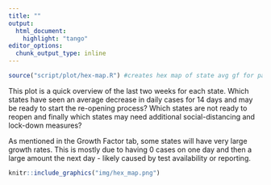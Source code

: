```yaml
---
title: ""
output:
  html_document:
    highlight: "tango"
editor_options: 
  chunk_output_type: inline
---
```



```r
source("script/plot/hex-map.R") #creates hex map of state avg gf for past n days
```

This plot is a quick overview of the last two weeks for each state.  Which states have seen an average decrease in daily cases for 14 days and may be ready to start the re-opening process?  Which states are not ready to reopen and finally which states may need additional social-distancing and lock-down measures?  

As mentioned in the Growth Factor tab, some states will have very large growth rates.  This is mostly due to having 0 cases on one day and then a large amount the next day - likely caused by test availability or reporting.  

```r
knitr::include_graphics("img/hex_map.png")
```